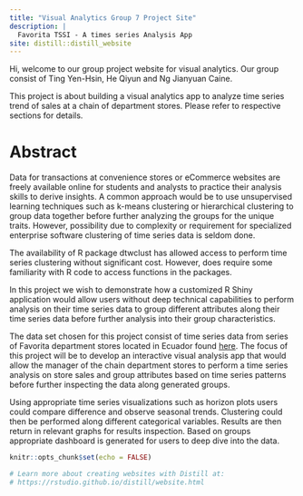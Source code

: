 ```yaml
---
title: "Visual Analytics Group 7 Project Site"
description: |
  Favorita TSSI - A times series Analysis App
site: distill::distill_website
---
```


Hi, welcome to our group project website for visual analytics. Our group consist of Ting Yen-Hsin, He Qiyun and Ng Jianyuan Caine.

This project is about building a visual analytics app to analyze time series trend of sales at a chain of department stores. Please refer to respective sections for details.

# Abstract

Data for transactions at convenience stores or eCommerce websites are freely available online for students and analysts to practice their analysis skills to derive insights. A common approach would be to use unsupervised learning techniques such as k-means clustering or hierarchical clustering to group data together before further analyzing the groups for the unique traits. However, possibility due to complexity or requirement for specialized enterprise software clustering of time series data is seldom done.

The availability of R package dtwclust has allowed access to perform time series clustering without significant cost. However, does require some familiarity with R code to access functions in the packages.

In this project we wish to demonstrate how a customized R Shiny application would allow users without deep technical capabilities to perform analysis on their time series data to group different attributes along their time series data before further analysis into their group characteristics.

The data set chosen for this project consist of time series data from series of Favorita department stores located in Ecuador found [here](https://www.kaggle.com/c/store-sales-time-series-forecasting). The focus of this project will be to develop an interactive visual analysis app that would allow the manager of the chain department stores to perform a time series analysis on store sales and group attributes based on time series patterns before further inspecting the data along generated groups.

Using appropriate time series visualizations such as horizon plots users could compare difference and observe seasonal trends. Clustering could then be performed along different categorical variables. Results are then return in relevant graphs for results inspection. Based on groups appropriate dashboard is generated for users to deep dive into the data.



```r
knitr::opts_chunk$set(echo = FALSE)

# Learn more about creating websites with Distill at:
# https://rstudio.github.io/distill/website.html

```

